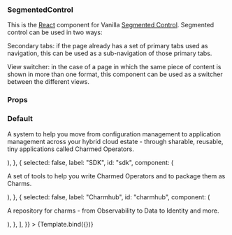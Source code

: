 
<Meta title="SegmentedControl" component={SegmentedControl} />


### SegmentedControl

This is the [React](https://reactjs.org/) component for Vanilla [Segmented Control](https://vanillaframework.io/docs/patterns/segmented-control).
Segmented control can be used in two ways:

Secondary tabs: if the page already has a set of primary tabs used as navigation, this can be used as a sub-navigation of those primary tabs.

View switcher: in the case of a page in which the same piece of content is shown in more than one format, this component can be used as a switcher between the different views.

### Props

<ArgsTable of={SegmentedControl} />

### Default

<Canvas>
  <Story
    name="Default"
    args={{
      tabs: [
        {
          selected: true,
          label: "OLM",
          id: "olm",
          component: (
            <p>
              A system to help you move from configuration management to
              application management across your hybrid cloud estate - through
              sharable, reusable, tiny applications called Charmed Operators.
            </p>
          ),
        },
        {
          selected: false,
          label: "SDK",
          id: "sdk",
          component: (
            <p>
              A set of tools to help you write Charmed Operators and to package
              them as Charms.
            </p>
          ),
        },
        {
          selected: false,
          label: "Charmhub",
          id: "charmhub",
          component: (
            <p>
              A repository for charms - from Observability to Data to Identity
              and more.
            </p>
          ),
        },
      ],
    }}
  >
    {Template.bind({})}
  </Story>
</Canvas>
